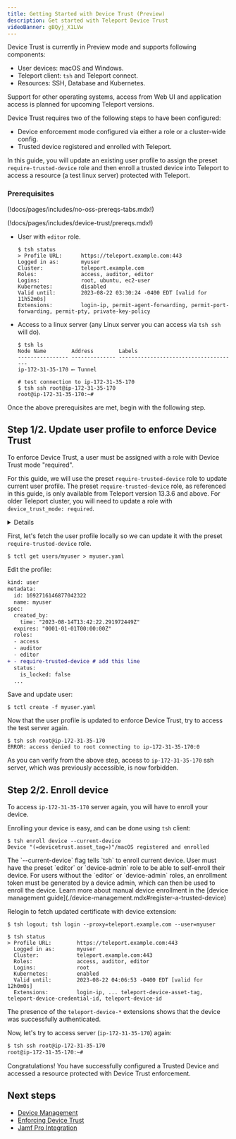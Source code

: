 ```yaml
---
title: Getting Started with Device Trust (Preview)
description: Get started with Teleport Device Trust
videoBanner: gBQyj_X1LVw
---
```


<Admonition type="warning">
  Device Trust is currently in Preview mode and supports following components:

  - User devices: macOS and Windows.
  - Teleport client: `tsh` and Teleport connect.
  - Resources: SSH, Database and Kubernetes.

  Support for other operating systems, access from Web UI and application
  access is planned for upcoming Teleport versions.
</Admonition>

Device Trust requires two of the following steps to have been configured:

- Device enforcement mode configured via either a role or a cluster-wide config.
- Trusted device registered and enrolled with Teleport.

In this guide, you will update an existing user profile to assign the preset `require-trusted-device`
role and then enroll a trusted device into Teleport to access a resource (a test linux server)
protected with Teleport.

### Prerequisites

(!docs/pages/includes/no-oss-prereqs-tabs.mdx!)

(!docs/pages/includes/device-trust/prereqs.mdx!)

- User with `editor` role.
  ```code
  $ tsh status
  > Profile URL:      https://teleport.example.com:443
  Logged in as:       myuser
  Cluster:            teleport.example.com
  Roles:              access, auditor, editor
  Logins:             root, ubuntu, ec2-user
  Kubernetes:         disabled
  Valid until:        2023-08-22 03:30:24 -0400 EDT [valid for 11h52m0s]
  Extensions:         login-ip, permit-agent-forwarding, permit-port-forwarding, permit-pty, private-key-policy
  ```
- Access to a linux server (any Linux server you can access via `tsh ssh` will do).
  ```code
  $ tsh ls
  Node Name        Address        Labels
  ---------------- -------------- --------------------------------------
  ip-172-31-35-170 ⟵ Tunnel

  # test connection to ip-172-31-35-170
  $ tsh ssh root@ip-172-31-35-170
  root@ip-172-31-35-170:~#
  ```

Once the above prerequisites are met, begin with the following step.

## Step 1/2. Update user profile to enforce Device Trust

To enforce Device Trust, a user must be assigned with a role with Device Trust mode "required".

For this guide, we will use the preset `require-trusted-device` role to update current user profile.
<Admonition type="warning" title="v13.3.5 and Below">
  The preset `require-trusted-device` role, as referenced in this guide, is only available
  from Teleport version 13.3.6 and above. For older Teleport cluster, you will need to update
  a role with `device_trust_mode: required`.

  <Details title="Update a role to enforce Device Trust" closed>
    For simplicity, the example below updates the preset `access` role but you can update
    any existing access granting role which the user is assigned with to enforce Device Trust.

    First, fetch a role so you can update it locally:
    ```code
    $ tctl get roles/access > access.yaml
    ```

    Edit the role with device trust mode:
    ```diff
    kind: role
    version: v6
    metadata:
      labels:
        teleport.internal/resource-type: preset
      name: access
    spec:
      allow:
        logins: ['root']
        ...
      options:
        # require authenticated device check for this role
    +   device_trust_mode: "required" # add this line
        ...
      deny:
        ...

    ```

    Save and update the role:

    ```code
    $ tctl create -f access.yaml
    ```

    Now that the `access` role is configured with device mode "required", users with
    this role will be enforced with Device Trust.
  </Details>
</Admonition>

First, let's fetch the user profile locally so we can update it with the preset `require-trusted-device` role.

```code
$ tctl get users/myuser > myuser.yaml
```

Edit the profile:
```diff
kind: user
metadata:
  id: 1692716146877042322
  name: myuser
spec:
  created_by:
    time: "2023-08-14T13:42:22.291972449Z"
  expires: "0001-01-01T00:00:00Z"
  roles:
  - access
  - auditor
  - editor
+ - require-trusted-device # add this line
  status:
    is_locked: false
  ...
```

Save and update user:

```code
$ tctl create -f myuser.yaml
```

Now that the user profile is updated to enforce Device Trust, try to access the test server
again.

```code
$ tsh ssh root@ip-172-31-35-170
ERROR: access denied to root connecting to ip-172-31-35-170:0
```

As you can verify from the above step, access to `ip-172-31-35-170` ssh server,
which was previously accessible, is now forbidden.

## Step 2/2. Enroll device

To access `ip-172-31-35-170` server again, you will have to enroll your device.

Enrolling your device is easy, and can be done using `tsh` client:

```code
$ tsh enroll device --current-device
Device "(=devicetrust.asset_tag=)"/macOS registered and enrolled
```

<Admonition type="tip" title="self enrollment: v13.3.5+">
  The `--current-device` flag tells `tsh` to enroll current device. User must have the preset `editor`
  or `device-admin` role to be able to self-enroll their device. For users without the `editor` or
  `device-admin` roles, an enrollment token must be generated by a device admin, which can then be
  used to enroll the device. Learn more about manual device enrollment in the
  [device management guide](./device-management.mdx#register-a-trusted-device)
</Admonition>

Relogin to fetch updated certificate with device extension:

```code
$ tsh logout; tsh login --proxy=teleport.example.com --user=myuser

$ tsh status
> Profile URL:        https://teleport.example.com:443
  Logged in as:       myuser
  Cluster:            teleport.example.com:443
  Roles:              access, auditor, editor
  Logins:             root
  Kubernetes:         enabled
  Valid until:        2023-08-22 04:06:53 -0400 EDT [valid for 12h0m0s]
  Extensions:         login-ip, ... teleport-device-asset-tag, teleport-device-credential-id, teleport-device-id
```

The presence of the `teleport-device-*` extensions shows that the device was successfully authenticated.

Now, let's try to access server (`ip-172-31-35-170`) again:

```bash
$ tsh ssh root@ip-172-31-35-170
root@ip-172-31-35-170:~#
```

Congratulations! You have successfully configured a Trusted Device and accessed a resource protected with
Device Trust enforcement.

## Next steps

- [Device Management](./device-management.mdx)
- [Enforcing Device Trust](./enforcing-device-trust.mdx)
- [Jamf Pro Integration](./jamf-integration.mdx)
